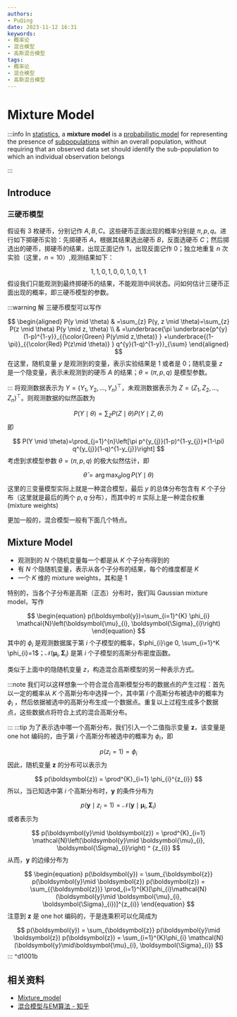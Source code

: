 ```yaml
---
authors:
- PuQing
date: 2023-11-12 16:31
keywords:
- 概率论
- 混合模型
- 高斯混合模型
tags:
- 概率论
- 混合模型
- 高斯混合模型
---
```

# Mixture Model

:::info
In [statistics](https://en.wikipedia.org/wiki/Statistics "Statistics"), a **mixture model** is a [probabilistic model](https://en.wikipedia.org/wiki/Probabilistic_model "Probabilistic model") for representing the presence of [subpopulations](https://en.wikipedia.org/wiki/Subpopulation "Subpopulation") within an overall population, without requiring that an observed data set should identify the sub-population to which an individual observation belongs


:::
## Introduce

### 三硬币模型

假设有 3 枚硬币，分别记作 $A,B,C$。这些硬币正面出现的概率分别是 $\pi,p,q$。进行如下掷硬币实验：先掷硬币 $A$，根据其结果选出硬币 $B$，反面选硬币 $C$；然后掷选出的硬币，掷硬币的结果，出现正面记作 1，出现反面记作 0；独立地重复 $n$ 次实验（这里，$n=10$）,观测结果如下：


<!--truncate-->
$$
1,1,0,1,0,0,1,0,1,1
$$
假设我们只能观测到最终掷硬币的结果，不能观测中间状态。问如何估计三硬币正面出现的概率，即三硬币模型的参数。

:::warning 解
三硬币模型可以写作

$$
\begin{aligned}
P(y \mid \theta) & =\sum_{z} P(y, z \mid \theta)=\sum_{z} P(z \mid \theta) P(y \mid z, \theta) \\
& =\underbrace{\pi \underbrace{p^{y}(1-p)^{1-y}}_{{\color{Green} P(y\mid z,\theta)} }  +\underbrace{(1-\pi)}_{{\color{Red} P(z\mid \theta)} } q^{y}(1-q)^{1-y}}_{\sum} 
\end{aligned}
$$
在这里，随机变量 $y$ 是观测到的变量，表示实验结果是 $1$ 或者是 $0$；随机变量 $z$ 是一个隐变量，表示未观测到的硬币 $A$ 的结果；$\theta=(\pi,p,q)$ 是模型参数。

:::
将观测数据表示为 $Y=(Y_{1},Y_{2},\dots,Y_{n})^\top$，未观测数据表示为 $Z=(Z_{1},Z_{2},\dots,Z_{n})^\top$。则观测数据的似然函数为

$$
\begin{equation}
P(Y \mid \theta)=\sum_{Z} P(Z \mid \theta) P(Y \mid Z, \theta)
\end{equation}
$$
即

$$
P(Y \mid \theta)=\prod_{j=1}^{n}\left[\pi p^{y_{j}}(1-p)^{1-y_{j}}+(1-\pi) q^{y_{j}}(1-q)^{1-y_{j}}\right]
$$
考虑到求模型参数 $\theta=(\pi,p,q)$ 的极大似然估计，即

$$
\begin{equation}
\hat{\theta}=\arg \max _{\theta} \log P(Y \mid \theta)
\end{equation}
$$
这里的三变量模型实际上就是一种混合模型，最后 $y$ 的总体分布包含有 $K$ 个子分布（这里就是最后的两个 $p,q$ 分布），而其中的 $\pi$ 实际上是一种混合权重 ($\text{mixture weights}$)

更加一般的，混合模型一般有下面几个特点。

## Mixture Model

- 观测到的 $N$ 个随机变量每一个都是从 $K$ 个子分布得到的
- 有 $N$ 个隐随机变量，表示从各个子分布的结果，每个的维度都是 $K$
- 一个 $K$ 维的 $\text{mixture weights}$，其和是 $1$

特别的，当各个子分布是高斯（正态）分布时，我们叫 $\text{Gaussian mixture model}$，写作

$$
\begin{equation}
p(\boldsymbol{y})=\sum_{i=1}^{K} \phi_{i} \mathcal{N}\left(\boldsymbol{\mu}_{i}, \boldsymbol{\Sigma}_{i}\right)
\end{equation}
$$
其中的 $\phi_{i}$ 是观测数据属于第 $i$ 个子模型的概率，$\phi_{i}\ge 0, \sum_{i=1}^K \phi_{i}=1$；$\mathcal{N}\left(\boldsymbol{\mu}_{i}, \boldsymbol{\Sigma}_{i}\right)$ 是第 $i$ 个子模型的高斯分布密度函数。

类似于上面中的隐随机变量 $z$，构造混合高斯模型的另一种表示方式。

:::note
我们可以这样想象一个符合混合高斯模型分布的数据点的产生过程：首先以一定的概率从 $K$ 个高斯分布中选择一个，其中第 $i$ 个高斯分布被选中的概率为 $\phi_{i}$ ，然后依据被选中的高斯分布生成一个数据点。重复以上过程生成多个数据点，这些数据点将符合上式的混合高斯分布。

:::
:::tip
为了表示选中哪一个高斯分布，我们引入一个二值指示变量 $\boldsymbol{z}$，该变量是 $\text{one hot}$ 编码的，由于第 $i$ 个高斯分布被选中的概率为 $\phi_{i}$，即

$$
p(z_{i}=1) = \phi_{i}
$$
因此，随机变量 $\boldsymbol{z}$ 的分布可以表示为

$$
p(\boldsymbol{z}) = \prod^{K}_{i=1} \phi_{i}^{z_{i}}
$$
所以，当已知选中第 $i$ 个高斯分布时，$\boldsymbol{y}$ 的条件分布为

$$
p(\boldsymbol{y}\mid z_{i}=1) = \mathcal{N}\left(\boldsymbol{y}\mid \boldsymbol{\mu}_{i}, \boldsymbol{\Sigma}_{i}\right)
$$
或者表示为

$$
p(\boldsymbol{y}\mid \boldsymbol{z}) = \prod^{K}_{i=1} \mathcal{N}\left(\boldsymbol{y}\mid \boldsymbol{\mu}_{i}, \boldsymbol{\Sigma}_{i}\right) ^ {z_{i}}
$$
从而，$\boldsymbol{y}$ 的边缘分布为

$$
\begin{equation}
p(\boldsymbol{y}) = \sum_{\boldsymbol{z}} p(\boldsymbol{y}\mid \boldsymbol{z}) p(\boldsymbol{z}) = \sum_{{\boldsymbol{z}}} \prod_{i=1}^{K}[\phi_{i}\mathcal{N}(\boldsymbol{y}\mid \boldsymbol{\mu}_{i}, \boldsymbol{\Sigma}_{i})]^{z_{i}}
\end{equation}
$$
注意到 $\boldsymbol{z}$ 是 $\text{one hot}$ 编码的，于是连乘积可以化简成为

$$
p(\boldsymbol{y}) = \sum_{\boldsymbol{z}} p(\boldsymbol{y}\mid \boldsymbol{z}) p(\boldsymbol{z}) = \sum_{i=1}^{K}\phi_{i} \mathcal{N}(\boldsymbol{y}\mid\boldsymbol{\mu}_{i}, \boldsymbol{\Sigma}_{i})
$$
:::
^d1001b

## 相关资料

- [Mixture_model](https://en.wikipedia.org/wiki/Mixture_model#Gaussian_mixture_model)
- [混合模型与EM算法 - 知乎](https://zhuanlan.zhihu.com/p/33365515)
